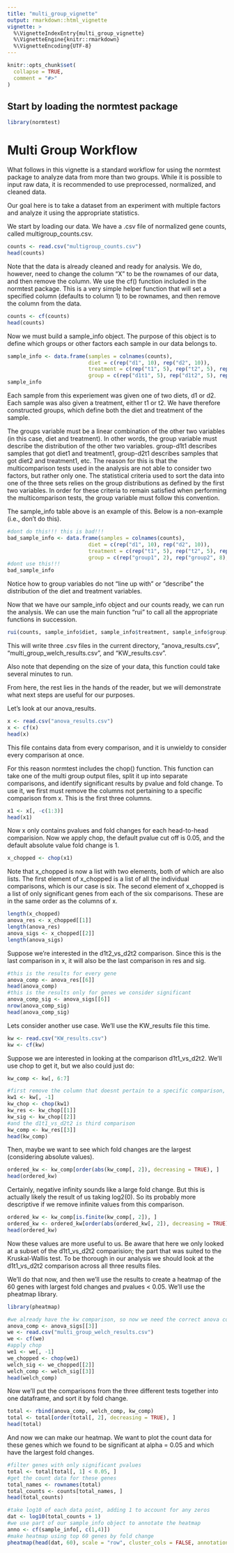 ```yaml
---
title: "multi_group_vignette"
output: rmarkdown::html_vignette
vignette: >
  %\VignetteIndexEntry{multi_group_vignette}
  %\VignetteEngine{knitr::rmarkdown}
  %\VignetteEncoding{UTF-8}
---
```


```r
knitr::opts_chunk$set(
  collapse = TRUE,
  comment = "#>"
)
```

## Start by loading the normtest package

```r
library(normtest)
```

# Multi Group Workflow
What follows in this vignette is a standard workflow for using the normtest package to analyze data from
more than two groups. 
While it is possible to input raw data, it is recommended to use preprocessed, normalized, and cleaned
data. 

Our goal here is to take a dataset from an experiment with multiple factors and analyze it using the appropriate
statistics. 

We start by loading our data. We have a .csv file of normalized gene counts, called multigroup_counts.csv.

```r
counts <- read.csv("multigroup_counts.csv")
head(counts)
```

Note that the data is already cleaned and ready for analysis. We do, however, need to change the column "X" 
to be the rownames of our data, and then remove the column. We use the cf() function included in the normtest
package. This is a very simple helper function that will set a specified column (defaults to column 1) to 
be rownames, and then remove the column from the data. 

```r
counts <- cf(counts)
head(counts)
```

Now we must build a sample_info object. The purpose of this object is to define which groups or other factors
each sample in our data belongs to. 

```r
sample_info <- data.frame(samples = colnames(counts), 
                          diet = c(rep("d1", 10), rep("d2", 10)), 
                          treatment = c(rep("t1", 5), rep("t2", 5), rep("t1", 5), rep("t2", 5)),
                          group = c(rep("d1t1", 5), rep("d1t2", 5), rep("d2t1", 5), rep("d2t2", 5)))
sample_info
```

Each sample from this experiement was given one of two diets, d1 or d2. Each sample was also given a treatment,
either t1 or t2. We have therefore constructed groups, which define both the diet and treatment of the sample.

The groups variable must be a linear combination of the other two variables (in this case, diet and treatment).
In other words, the group variable must describe the distribution of the other two variables.
group-d1t1 describes samples that got diet1 and treatment1, group-d2t1 describes samples that got diet2 and treatment1, etc.
The reason for this is that the multicomparison tests used in the analysis are not able to consider two 
factors, but rather only one. The statistical criteria used to sort the data into one of the three sets 
relies on the group distributions as defined by the first two variables. In order for these criteria to 
remain satisfied when performing the multicomparison tests, the group variable must follow this convention. 

The sample_info table above is an example of this. Below is a non-example (i.e., don't do this).

```r
#dont do this!!! this is bad!!!
bad_sample_info <- data.frame(samples = colnames(counts), 
                          diet = c(rep("d1", 10), rep("d2", 10)), 
                          treatment = c(rep("t1", 5), rep("t2", 5), rep("t1", 5), rep("t2", 5)),
                          group = c(rep("group1", 2), rep("group2", 8), rep("group3", 3), rep("group4", 7)))
#dont use this!!! 
bad_sample_info
```

Notice how to group variables do not "line up with" or "describe" the distribution of the diet and 
treatment variables.

Now that we have our sample_info object and our counts ready, we can run the analysis. 
We can use the main function "rui" to call all the appropriate functions in succession. 

```r
rui(counts, sample_info$diet, sample_info$treatment, sample_info$group)
```

This will write three .csv files in the current directory, "anova_results.csv", "multi_group_welch_results.csv", 
and "KW_results.csv". 

Also note that depending on the size of your data, this function could take several minutes to run. 

From here, the rest lies in the hands of the reader, but we will demonstrate what next steps are useful for our purposes.

Let's look at our anova_results.
```r
x <- read.csv("anova_results.csv")
x <- cf(x)
head(x)
```

This file contains data from every comparison, and it is unwieldy to consider every
comparison at once.

For this reason normtest includes the chop() function. This function can take one of the multi group output files, split it up into 
separate comparisons, and identify significant results by pvalue and fold change. To use it, we first must remove the columns not 
pertaining to a specific comparison from x. This is the first three columns.

```r
x1 <- x[, -c(1:3)]
head(x1)
```
Now x only contains pvalues and fold changes for each head-to-head comparision. Now we apply chop, the default pvalue cut off is 0.05, and 
the default absolute value fold change is 1.

```r
x_chopped <- chop(x1)
```

Note that x_chopped is now a list with two elements, both of which are also lists. The first element of x_chopped is a list of all the 
individual comparisons, which is our case is six. The second element of x_chopped is a list of only significant genes from each of the six 
comparisons. These are in the same order as the columns of x.

```r
length(x_chopped)
anova_res <- x_chopped[[1]]
length(anova_res)
anova_sigs <- x_chopped[[2]]
length(anova_sigs)
```

Suppose we're interested in the d1t2_vs_d2t2 comparison. Since this is the last comparison in x, it will also be the last comparison in res 
and sig. 

```r
#this is the results for every gene
anova_comp <- anova_res[[6]]
head(anova_comp)
#this is the results only for genes we consider significant
anova_comp_sig <- anova_sigs[[6]]
nrow(anova_comp_sig)
head(anova_comp_sig)
```

Lets consider another use case. We'll use the KW_results file this time.

```r
kw <- read.csv("KW_results.csv")
kw <- cf(kw)
```
 
Suppose we are interested in looking at the comparison d1t1_vs_d2t2. We'll use chop to get it, but we also could just do: 

```r
kw_comp <- kw[, 6:7]
```

```r
#first remove the column that doesnt pertain to a specific comparison, this is only the first column for kw_results.
kw1 <- kw[, -1]
kw_chop <- chop(kw1)
kw_res <- kw_chop[[1]]
kw_sig <- kw_chop[[2]]
#and the d1t1_vs_d2t2 is third comparison
kw_comp <- kw_res[[3]]
head(kw_comp)
```
Then, maybe we want to see which fold changes are the largest (considering absolute values). 

```r
ordered_kw <- kw_comp[order(abs(kw_comp[, 2]), decreasing = TRUE), ]
head(ordered_kw)
```

Certainly, negative infinity sounds like a large fold change. But this is actually likely
the result of us taking log2(0). So its probably more descriptive if we remove infinite 
values from this comparison. 

```r
ordered_kw <- kw_comp[is.finite(kw_comp[, 2]), ]
ordered_kw <- ordered_kw[order(abs(ordered_kw[, 2]), decreasing = TRUE), ]
head(ordered_kw)
```

Now these values are more useful to us. Be aware that here we only looked at a subset of the d1t1_vs_d2t2 comparision;
the part that was suited to the Kruskal-Wallis test. To be thorough in our analysis we should look 
at the d1t1_vs_d2t2 comparison across all three results files.

We'll do that now, and then we'll use the results to create a heatmap of the 60 genes with largest fold changes and pvalues < 0.05. 
We'll use the pheatmap library.

```r
library(pheatmap)
```

```r
#we already have the kw comparison, so now we need the correct anova comparison and welch
anova_comp <- anova_sigs[[3]]
we <- read.csv("multi_group_welch_results.csv")
we <- cf(we)
#apply chop
we1 <- we[, -1]
we_chopped <- chop(we1)
welch_sig <- we_chopped[[2]]
welch_comp <- welch_sig[[3]]
head(welch_comp)
```

Now we'll put the comparisons from the three different tests together into one dataframe, and sort it by fold change.

```r
total <- rbind(anova_comp, welch_comp, kw_comp)
total <- total[order(total[, 2], decreasing = TRUE), ]
head(total)
```

And now we can make our heatmap. We want to plot the count data for these genes which we found to 
be significant at alpha = 0.05 and which have the largest fold changes. 

```r
#filter genes with only significant pvalues
total <- total[total[, 1] < 0.05, ]
#get the count data for these genes
total_names <- rownames(total)
total_counts <- counts[total_names, ]
head(total_counts)
```

```r
#take log10 of each data point, adding 1 to account for any zeros
dat <- log10(total_counts + 1)
#we use part of our sample_info object to annotate the heatmap
anno <- cf(sample_info[, c(1,4)])
#make heatmap using top 60 genes by fold change
pheatmap(head(dat, 60), scale = "row", cluster_cols = FALSE, annotation_col = anno, fontsize = 6)
```
